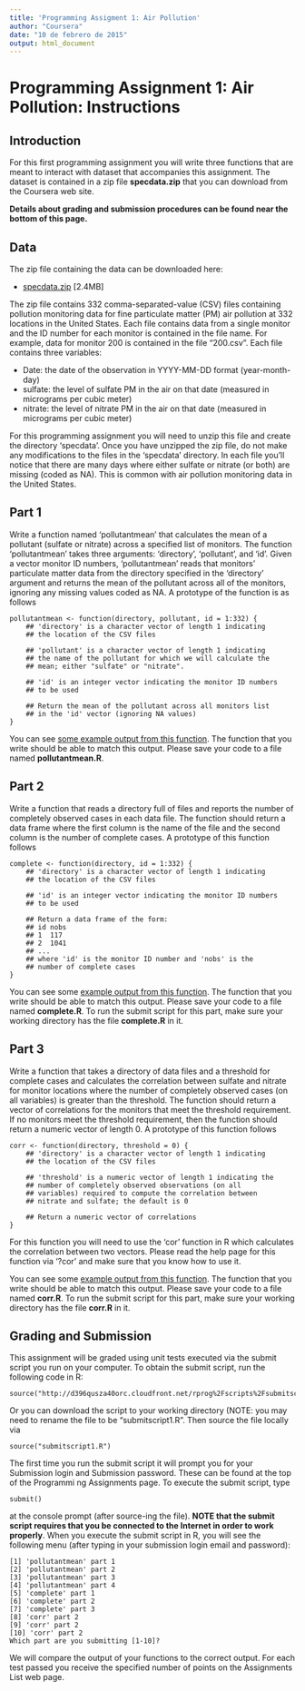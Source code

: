 ```yaml
---
title: 'Programming Assigment 1: Air Pollution'
author: "Coursera"
date: "10 de febrero de 2015"
output: html_document
---
```


# Programming Assignment 1: Air Pollution: Instructions

## Introduction
For this first programming assignment you will write three functions that are meant to interact with dataset that accompanies this assignment. The dataset is contained in a zip file **specdata.zip** that you can download from the Coursera web site. 

**Details about grading and submission procedures can be found near the bottom of this page.**

## Data
The zip file containing the data can be downloaded here:

- [specdata.zip](https://d396qusza40orc.cloudfront.net/rprog%2Fdata%2Fspecdata.zip) [2.4MB]

The zip file contains 332 comma-separated-value (CSV) files containing pollution monitoring data for fine particulate matter (PM) air pollution at 332 locations in the United States. Each file contains data from a single monitor and the ID number for each monitor is contained in the file name. For example, data for monitor 200 is contained in the file "200.csv". Each file contains three variables:

- Date: the date of the observation in YYYY-MM-DD format (year-month-day)
- sulfate: the level of sulfate PM in the air on that date (measured in micrograms per cubic meter)
- nitrate: the level of nitrate PM in the air on that date (measured in micrograms per cubic meter)

For this programming assignment you will need to unzip this file and create the directory 'specdata'. Once you have unzipped the zip file, do not make any modifications to the files in the 'specdata' directory. In each file you'll notice that there are many days where either sulfate or nitrate (or both) are missing (coded as NA). This is common with air pollution monitoring data in the United States.

## Part 1
Write a function named 'pollutantmean' that calculates the mean of a pollutant (sulfate or nitrate) across a specified list of monitors. The function 'pollutantmean' takes three arguments: 'directory', 'pollutant', and 'id'. Given a vector monitor ID numbers, 'pollutantmean' reads that monitors' particulate matter data from the directory specified in the 'directory' argument and returns the mean of the pollutant across all of the monitors, ignoring any missing values coded as NA. A prototype of the function is as follows

    pollutantmean <- function(directory, pollutant, id = 1:332) {
        ## 'directory' is a character vector of length 1 indicating
        ## the location of the CSV files

        ## 'pollutant' is a character vector of length 1 indicating
        ## the name of the pollutant for which we will calculate the
        ## mean; either "sulfate" or "nitrate".

        ## 'id' is an integer vector indicating the monitor ID numbers
        ## to be used

        ## Return the mean of the pollutant across all monitors list
        ## in the 'id' vector (ignoring NA values)
    }

You can see [some example output from this function](https://d396qusza40orc.cloudfront.net/rprog%2Fdoc%2Fpollutantmean-demo.html). The function that you write should be able to match this output. Please save your code to a file named **pollutantmean.R**.

## Part 2

Write a function that reads a directory full of files and reports the number of completely observed cases in each data file. The function should return a data frame where the first column is the name of the file and the second column is the number of complete cases. A prototype of this function follows

    complete <- function(directory, id = 1:332) {
        ## 'directory' is a character vector of length 1 indicating
        ## the location of the CSV files

        ## 'id' is an integer vector indicating the monitor ID numbers
        ## to be used
        
        ## Return a data frame of the form:
        ## id nobs
        ## 1  117
        ## 2  1041
        ## ...
        ## where 'id' is the monitor ID number and 'nobs' is the
        ## number of complete cases
    }

You can see some [example output from this function](https://d396qusza40orc.cloudfront.net/rprog%2Fdoc%2Fcomplete-demo.html). The function that you write should be able to match this output. Please save your code to a file named **complete.R**. To run the submit script for this part, make sure your working directory has the file **complete.R** in it.

## Part 3

Write a function that takes a directory of data files and a threshold for complete cases and calculates the correlation between sulfate and nitrate for monitor locations where the number of completely observed cases (on all variables) is greater than the threshold. The function should return a vector of correlations for the monitors that meet the threshold requirement. If no monitors meet the threshold requirement, then the function should return a numeric vector of length 0. A prototype of this function follows

    corr <- function(directory, threshold = 0) {
        ## 'directory' is a character vector of length 1 indicating
        ## the location of the CSV files

        ## 'threshold' is a numeric vector of length 1 indicating the
        ## number of completely observed observations (on all
        ## variables) required to compute the correlation between
        ## nitrate and sulfate; the default is 0

        ## Return a numeric vector of correlations
    }

For this function you will need to use the 'cor' function in R which calculates the correlation between two vectors. Please read the help page for this function via '?cor' and make sure that you know how to use it.

You can see some [example output from this function](https://d396qusza40orc.cloudfront.net/rprog%2Fdoc%2Fcorr-demo.html). The function that you write should be able to match this output. Please save your code to a file named **corr.R**. To run the submit script for this part, make sure your working directory has the file **corr.R** in it.

## Grading and Submission

This assignment will be graded using unit tests executed via the submit script you run on your computer. To obtain the submit script, run the following code in R:

    source("http://d396qusza40orc.cloudfront.net/rprog%2Fscripts%2Fsubmitscript1.R")

Or you can download the script to your working directory (NOTE: you may need to rename the file to be "submitscript1.R". Then source the file locally via

    source("submitscript1.R")

The first time you run the submit script it will prompt you for your Submission login and Submission password. These can be found at the top of the Programmi ng Assignments page. To execute the submit script, type

    submit()

at the console prompt (after source-ing the file). **NOTE that the submit script requires that you be connected to the Internet in order to work properly**. When you execute the submit script in R, you will see the following menu (after typing in your submission login email and password):

    [1] 'pollutantmean' part 1
    [2] 'pollutantmean' part 2
    [3] 'pollutantmean' part 3
    [4] 'pollutantmean' part 4
    [5] 'complete' part 1
    [6] 'complete' part 2
    [7] 'complete' part 3
    [8] 'corr' part 2
    [9] 'corr' part 2
    [10] 'corr' part 2
    Which part are you submitting [1-10]? 

We will compare the output of your functions to the correct output. For each test passed you receive the specified number of points on the Assignments List web page.
